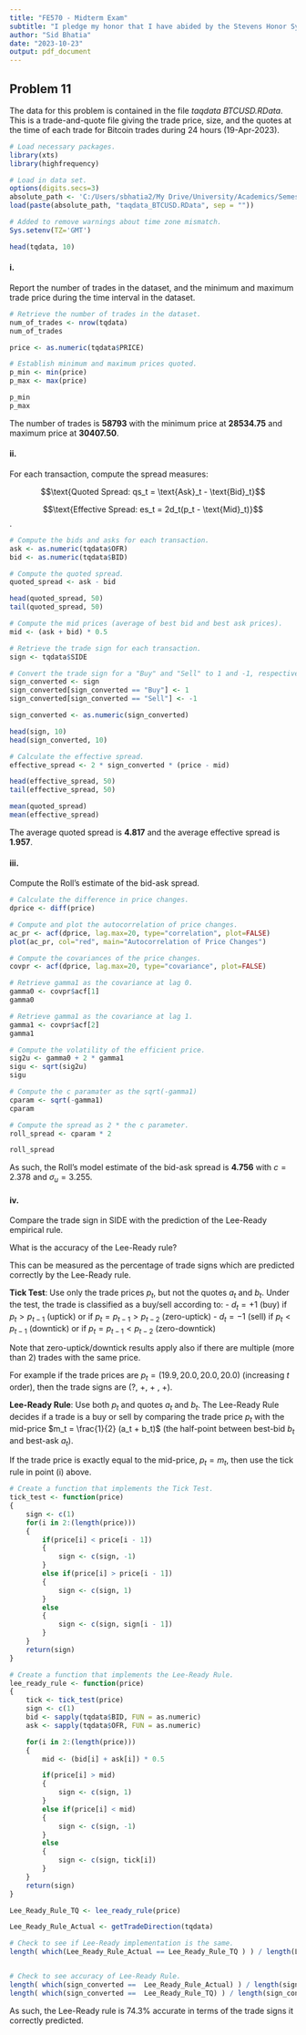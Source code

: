 ```yaml
---
title: "FE570 - Midterm Exam"
subtitle: "I pledge my honor that I have abided by the Stevens Honor System."
author: "Sid Bhatia"
date: "2023-10-23"
output: pdf_document
---
```


## Problem 11

The data for this problem is contained in the file *taqdata BTCUSD.RData*. This is a trade-and-quote file giving the trade price, size, and the quotes at the time of each trade for Bitcoin trades during 24 hours (19-Apr-2023).

```r
# Load necessary packages.
library(xts)
library(highfrequency)

# Load in data set.
options(digits.secs=3)
absolute_path <- 'C:/Users/sbhatia2/My Drive/University/Academics/Semester V/FE570 - Market Microstructure and Trading Strategies/FE570 - Exams/FE570 - Midterm Exam/'
load(paste(absolute_path, "taqdata_BTCUSD.RData", sep = ""))

# Added to remove warnings about time zone mismatch.
Sys.setenv(TZ='GMT')

head(tqdata, 10)
```

#### i.

Report the number of trades in the dataset, and the minimum and maximum trade price during the time interval in the dataset.

```r
# Retrieve the number of trades in the dataset.
num_of_trades <- nrow(tqdata)
num_of_trades

price <- as.numeric(tqdata$PRICE)

# Establish minimum and maximum prices quoted.
p_min <- min(price)
p_max <- max(price)

p_min
p_max
```

The number of trades is $\mathbf{58793}$ with the minimum price at $\mathbf{28534.75}$ and maximum price at $\mathbf{30407.50}$.

#### ii.

For each transaction, compute the spread measures:

$$\text{Quoted Spread: qs_t = \text{Ask}_t - \text{Bid}_t}$$

$$\text{Effective Spread: es_t = 2d_t(p_t - \text{Mid}_t)}$$.

```r
# Compute the bids and asks for each transaction.
ask <- as.numeric(tqdata$OFR)
bid <- as.numeric(tqdata$BID)

# Compute the quoted spread.
quoted_spread <- ask - bid

head(quoted_spread, 50)
tail(quoted_spread, 50)

# Compute the mid prices (average of best bid and best ask prices).
mid <- (ask + bid) * 0.5

# Retrieve the trade sign for each transaction.
sign <- tqdata$SIDE

# Convert the trade sign for a "Buy" and "Sell" to 1 and -1, respectively.
sign_converted <- sign
sign_converted[sign_converted == "Buy"] <- 1
sign_converted[sign_converted == "Sell"] <- -1

sign_converted <- as.numeric(sign_converted)

head(sign, 10)
head(sign_converted, 10)

# Calculate the effective spread.
effective_spread <- 2 * sign_converted * (price - mid)

head(effective_spread, 50)
tail(effective_spread, 50)

mean(quoted_spread)
mean(effective_spread)
```

The average quoted spread is $\mathbf{4.817}$ and the average effective spread is $\mathbf{1.957}$.

#### iii.

Compute the Roll's estimate of the bid-ask spread.

```r
# Calculate the difference in price changes.
dprice <- diff(price)

# Compute and plot the autocorrelation of price changes.
ac_pr <- acf(dprice, lag.max=20, type="correlation", plot=FALSE)
plot(ac_pr, col="red", main="Autocorrelation of Price Changes")

# Compute the covariances of the price changes.
covpr <- acf(dprice, lag.max=20, type="covariance", plot=FALSE)

# Retrieve gamma1 as the covariance at lag 0.
gamma0 <- covpr$acf[1]
gamma0

# Retrieve gamma1 as the covariance at lag 1.
gamma1 <- covpr$acf[2]
gamma1

# Compute the volatility of the efficient price.
sig2u <- gamma0 + 2 * gamma1
sigu <- sqrt(sig2u)
sigu

# Compute the c paramater as the sqrt(-gamma1)
cparam <- sqrt(-gamma1)
cparam

# Compute the spread as 2 * the c parameter.
roll_spread <- cparam * 2

roll_spread
```

As such, the Roll's model estimate of the bid-ask spread is $\mathbf{4.756}$ with $c = 2.378$ and $\sigma_u = 3.255$.

#### iv.

Compare the trade sign in SIDE with the prediction of the Lee-Ready empirical rule. 

What is the accuracy of the Lee-Ready rule? 

This can be measured as the percentage of trade signs which are predicted correctly by the Lee-Ready rule.

**Tick Test**: Use only the trade prices $p_t$, but not the quotes $a_t$ and $b_t$. Under the test, the trade is classified as a buy/sell according to:
- $d_t = +1$ (buy) if $p_t > p_{t-1}$ (uptick) or if $p_t = p_{t-1} > p_{t-2}$ (zero-uptick)
- $d_t = -1$ (sell) if $p_t < p_{t-1}$ (downtick) or if $p_t = p_{t-1} < p_{t-2}$ (zero-downtick)

Note that zero-uptick/downtick results apply also if there are multiple (more than 2) trades with the same price.

For example if the trade prices are $p_t = (19.9, 20.0, 20.0, 20.0)$ (increasing $t$ order), then the trade signs are (?, +, + , +).

**Lee-Ready Rule**: Use both $p_t$ and quotes $a_t$ and $b_t$. The Lee-Ready Rule decides if a trade is a buy or sell by comparing the trade
price $p_t$ with the mid-price $m_t = \frac{1}{2} (a_t + b_t)$ (the half-point between best-bid $b_t$ and best-ask $a_t$).

If the trade price is exactly equal to the mid-price, $p_t = m_t$, then use the tick rule in point (i) above.

```r
# Create a function that implements the Tick Test.
tick_test <- function(price)
{
    sign <- c(1)
    for(i in 2:(length(price))) 
    {
        if(price[i] < price[i - 1])
        {
            sign <- c(sign, -1)
        }
        else if(price[i] > price[i - 1])
        {
            sign <- c(sign, 1)
        }
        else
        {
            sign <- c(sign, sign[i - 1])
        }
    }
    return(sign)
}

# Create a function that implements the Lee-Ready Rule.
lee_ready_rule <- function(price)
{
    tick <- tick_test(price)
    sign <- c(1)
    bid <- sapply(tqdata$BID, FUN = as.numeric)
    ask <- sapply(tqdata$OFR, FUN = as.numeric)

    for(i in 2:(length(price)))
    {
        mid <- (bid[i] + ask[i]) * 0.5

        if(price[i] > mid)
        {
            sign <- c(sign, 1)
        }
        else if(price[i] < mid)
        {
            sign <- c(sign, -1)
        }
        else 
        {
            sign <- c(sign, tick[i])
        }
    }
    return(sign)
}

Lee_Ready_Rule_TQ <- lee_ready_rule(price)

Lee_Ready_Rule_Actual <- getTradeDirection(tqdata)

# Check to see if Lee-Ready implementation is the same.
length( which(Lee_Ready_Rule_Actual == Lee_Ready_Rule_TQ ) ) / length(Lee_Ready_Rule_TQ)


# Check to see accuracy of Lee-Ready Rule.
length( which(sign_converted ==  Lee_Ready_Rule_Actual) ) / length(sign_converted)
length( which(sign_converted ==  Lee_Ready_Rule_TQ) ) / length(sign_converted)
```

As such, the Lee-Ready rule is $74.3\%$ accurate in terms of the trade signs it correctly predicted.

